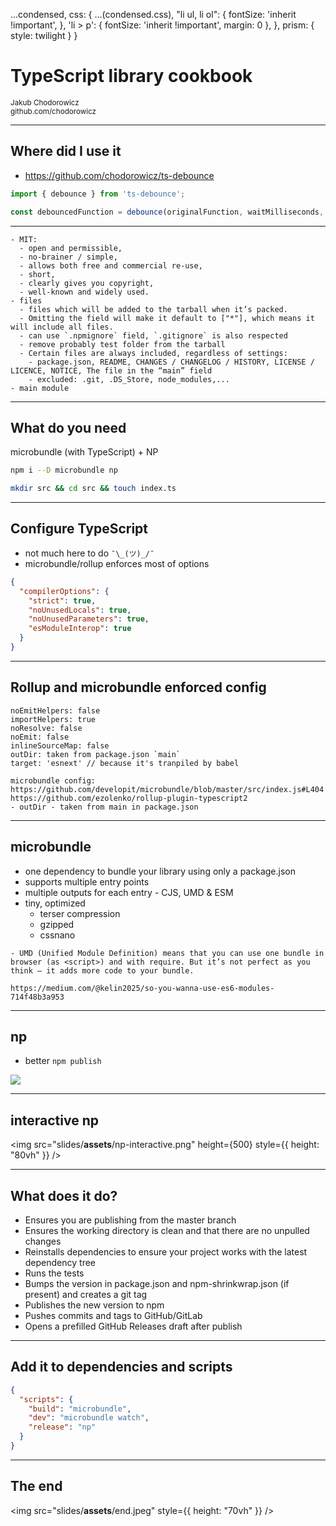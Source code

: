 

  ...condensed,
  css: {
    ...(condensed.css),
    "li ul, li ol": {
      fontSize: 'inherit !important',
    },
    'li > p': {
      fontSize: 'inherit !important',
      margin: 0
    },
  },
   prism: {
    style: twilight
  }
}

# TypeScript library cookbook

<small>Jakub Chodorowicz<br/> github.com/chodorowicz</small>

---

## Where did I use it

- https://github.com/chodorowicz/ts-debounce

```js
import { debounce } from 'ts-debounce';

const debouncedFunction = debounce(originalFunction, waitMilliseconds, options);
```

---
<div style={{ fontSize: '30px'}}>
<CodeSurfer
  title="First things first"
  code={require("!!raw-loader!./slides/example.js")}
  showNumbers={true}
  steps={[
    { lines: [2], notes: "name" },
    { lines: [3], notes: "version" },
    { lines: [4], notes: "description" },
    { lines: [5], notes: "keywords" },
    { lines: [6], notes: "homepage" },
    { lines: [7,8,9], notes: "bugs" },
    { lines: [10], notes: "files" },
    { lines: [11], notes: "licence" },
    { lines: [12], notes: "main module" },
  ]}
/>
</div>

```notes
- MIT:
  - open and permissible,
  - no-brainer / simple,
  - allows both free and commercial re-use,
  - short,
  - clearly gives you copyright,
  - well-known and widely used.
- files
  - files which will be added to the tarball when it’s packed. 
  - Omitting the field will make it default to ["*"], which means it will include all files.
  - can use `.npmignore` field, `.gitignore` is also respected
  - remove probably test folder from the tarball
  - Certain files are always included, regardless of settings:
    - package.json, README, CHANGES / CHANGELOG / HISTORY, LICENSE / LICENCE, NOTICE, The file in the “main” field
    - excluded: .git, .DS_Store, node_modules,...
- main module
```
---

## What do you need

microbundle (with TypeScript) + NP

```sh
npm i --D microbundle np

mkdir src && cd src && touch index.ts
```

---

## Configure TypeScript

- not much here to do `¯\_(ツ)_/¯`
- microbundle/rollup enforces most of options

```json
{
  "compilerOptions": {
    "strict": true,
    "noUnusedLocals": true,
    "noUnusedParameters": true,
    "esModuleInterop": true
  }
}
```

---

## Rollup and microbundle enforced config

```
noEmitHelpers: false
importHelpers: true
noResolve: false
noEmit: false
inlineSourceMap: false
outDir: taken from package.json `main`
target: 'esnext' // because it's tranpiled by babel
```

```notes
microbundle config: https://github.com/developit/microbundle/blob/master/src/index.js#L404
https://github.com/ezolenko/rollup-plugin-typescript2
- outDir - taken from main in package.json

```

---

## microbundle

- one dependency to bundle your library using only a package.json
- supports multiple entry points
- multiple outputs for each entry - CJS, UMD & ESM
- tiny, optimized
    - terser compression
    - gzipped
    - cssnano

```notes
- UMD (Unified Module Definition) means that you can use one bundle in browser (as <script>) and with require. But it’s not perfect as you think — it adds more code to your bundle.

https://medium.com/@kelin2025/so-you-wanna-use-es6-modules-714f48b3a953
```

---

## np

- better `npm publish`

![](slides/__assets__/np.gif)

---

## interactive np

<img src="slides/__assets__/np-interactive.png" height={500} style={{ height: "80vh" }} />

---

## What does it do?

- Ensures you are publishing from the master branch
- Ensures the working directory is clean and that there are no unpulled changes
- Reinstalls dependencies to ensure your project works with the latest dependency tree
- Runs the tests
- Bumps the version in package.json and npm-shrinkwrap.json (if present) and creates a git tag
- Publishes the new version to npm
- Pushes commits and tags to GitHub/GitLab
- Opens a prefilled GitHub Releases draft after publish

---

## Add it to dependencies and scripts

```json
{
  "scripts": {
    "build": "microbundle",
    "dev": "microbundle watch",
    "release": "np"
  }
}
```

---

## The end

<img src="slides/__assets__/end.jpeg" style={{ height: "70vh" }} />
